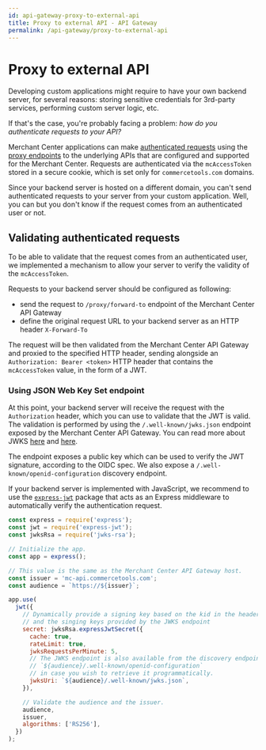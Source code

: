 ```yaml
---
id: api-gateway-proxy-to-external-api
title: Proxy to external API - API Gateway
permalink: /api-gateway/proxy-to-external-api
---
```



<NotificationFeature flag="alpha" />

# Proxy to external API

Developing custom applications might require to have your own backend server, for several reasons: storing sensitive credentials for 3rd-party services, performing custom server logic, etc.

If that's the case, you're probably facing a problem: _how do you authenticate requests to your API?_

Merchant Center applications can make [authenticated requests](./authentication) using the [proxy endpoints](./proxy-endpoints) to the underlying APIs that are configured and supported for the Merchant Center. Requests are authenticated via the `mcAccessToken` stored in a secure cookie, which is set only for `commercetools.com` domains.

Since your backend server is hosted on a different domain, you can't send authenticated requests to your server from your custom application. Well, you can but you don't know if the request comes from an authenticated user or not.

## Validating authenticated requests

To be able to validate that the request comes from an authenticated user, we implemented a mechanism to allow your server to verify the validity of the `mcAccessToken`.

Requests to your backend server should be configured as following:

- send the request to `/proxy/forward-to` endpoint of the Merchant Center API Gateway
- define the original request URL to your backend server as an HTTP header `X-Forward-To`

The request will be then validated from the Merchant Center API Gateway and proxied to the specified HTTP header, sending alongside an `Authorization: Bearer <token>` HTTP header that contains the `mcAccessToken` value, in the form of a JWT.

### Using JSON Web Key Set endpoint

At this point, your backend server will receive the request with the `Authorization` header, which you can use to validate that the JWT is valid.
The validation is performed by using the `/.well-known/jwks.json` endpoint exposed by the Merchant Center API Gateway. You can read more about JWKS [here](https://auth0.com/docs/jwks) and [here](https://tools.ietf.org/html/rfc7517).

The endpoint exposes a public key which can be used to verify the JWT signature, according to the OIDC spec. We also expose a `/.well-known/openid-configuration` discovery endpoint.

If your backend server is implemented with JavaScript, we recommend to use the [`express-jwt`](https://www.npmjs.com/package/express-jwt) package that acts as an Express middleware to automatically verify the authentication request.

```js
const express = require('express');
const jwt = require('express-jwt');
const jwksRsa = require('jwks-rsa');

// Initialize the app.
const app = express();

// This value is the same as the Merchant Center API Gateway host.
const issuer = 'mc-api.commercetools.com';
const audience = `https://${issuer}`;

app.use(
  jwt({
    // Dynamically provide a signing key based on the kid in the header
    // and the singing keys provided by the JWKS endpoint
    secret: jwksRsa.expressJwtSecret({
      cache: true,
      rateLimit: true,
      jwksRequestsPerMinute: 5,
      // The JWKS endpoint is also available from the discovery endpoint
      // `${audience}/.well-known/openid-configuration`
      // in case you wish to retrieve it programmatically.
      jwksUri: `${audience}/.well-known/jwks.json`,
    }),

    // Validate the audience and the issuer.
    audience,
    issuer,
    algorithms: ['RS256'],
  })
);
```
